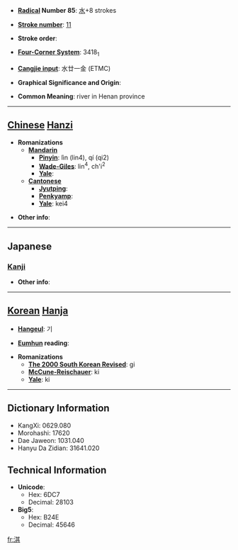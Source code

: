 * '''[[Wiktionary:Chinese radical index| Radical]] Number 85''': [[Wiktionary:Chinese radical index 水|水]]+8 strokes

* '''[[Wiktionary:Chinese total strokes index|Stroke number]]''': [[Wiktionary:Chinese total strokes index 11|11]]

* '''Stroke order''': 

* '''[[Wiktionary:Chinese four corner index|Four-Corner System]]''': 3418<sub>1</sub>

* '''[[Wiktionary:Chinese Cangjie index|Cangjie input]]''': 水廿一金 (ETMC)

* '''Graphical Significance and Origin''': 

* '''Common Meaning''': river in Henan province

----

== [[Chinese]] [[Hanzi]] ==

* '''Romanizations'''
** '''[[Mandarin]]'''
*** '''[[Pinyin]]''': lìn (lin4), qí (qi2)
*** '''[[Wade-Giles]]''': lin<sup>4</sup>, ch'i<sup>2</sup>
*** '''[[Yale]]''': 
** '''[[Cantonese]]'''
*** '''[[Jyutping]]''':
*** '''[[Penkyamp]]''': 
*** '''[[Yale]]''': kei4

* '''Other info''': 

----

==Japanese==
===[[Kanji]]===
{{kanji|on readings=[[き]] (ki), [[ぎ]] (gi)
|kun readings=
}}

* '''Other info''':  

----

== [[Korean]] [[Hanja]] ==

* '''[[Hangeul]]''': 기

* '''[[Eumhun]] reading''': 

* '''Romanizations'''
** '''[[The 2000 South Korean Revised Romanization|The 2000 South Korean Revised]]''': gi
** '''[[McCune-Reischauer]]''': ki
** '''[[Yale]]''': ki

----

== Dictionary Information ==

* KangXi: 0629.080
* Morohashi: 17620
* Dae Jaweon: 1031.040
* Hanyu Da Zidian: 31641.020

== Technical Information ==

* '''Unicode''':
** Hex: 6DC7
** Decimal: 28103
* '''Big5''':
** Hex: B24E
** Decimal: 45646

[[fr:淇]]